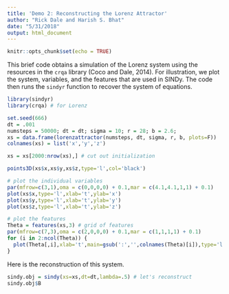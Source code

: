 ```yaml
---
title: 'Demo 2: Reconstructing the Lorenz Attractor'
author: "Rick Dale and Harish S. Bhat"
date: "5/31/2018"
output: html_document
---
```


```r
knitr::opts_chunk$set(echo = TRUE)
```

This brief code obtains a simulation of the Lorenz system using the resources in the `crqa` library (Coco and Dale, 2014). For illustration, we plot the system, variables, and the features that are used in SINDy. The code then runs the `sindyr` function to recover the system of equations.

```r

library(sindyr)
library(crqa) # for Lorenz

set.seed(666)
dt = .001
numsteps = 50000; dt = dt; sigma = 10; r = 28; b = 2.6;
xs = data.frame(lorenzattractor(numsteps, dt, sigma, r, b, plots=F))
colnames(xs) = list('x','y','z')

xs = xs[2000:nrow(xs),] # cut out initialization

points3D(xs$x,xs$y,xs$z,type='l',col='black')

# plot the individual variables
par(mfrow=c(3,1),oma = c(0,0,0,0) + 0.1,mar = c(4.1,4.1,1,1) + 0.1)
plot(xs$x,type='l',xlab='t',ylab='x')
plot(xs$y,type='l',xlab='t',ylab='y')
plot(xs$z,type='l',xlab='t',ylab='z')

# plot the features
Theta = features(xs,3) # grid of features
par(mfrow=c(7,3),oma = c(2,0,0,0) + 0.1,mar = c(1,1,1,1) + 0.1)
for (i in 2:ncol(Theta)) {
  plot(Theta[,i],xlab='t',main=gsub(':','',colnames(Theta)[i]),type='l',xaxt='n',yaxt='n')
}
```

Here is the reconstruction of this system.

```r

sindy.obj = sindy(xs=xs,dt=dt,lambda=.5) # let's reconstruct
sindy.obj$B

```





